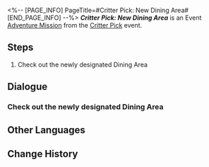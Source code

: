 <%-- [PAGE_INFO]
PageTitle=#Critter Pick: New Dining Area#
[END_PAGE_INFO] --%>
{{Stub|Dialogue.}}
{{Mission Infobox
|id            = 8016206
|title         = 
|image         = <!--Mission Critter Pick New Dining Area.png-->
|type          = Adventure
|event_name    = Critter Pick
|chapter       = Critter Pick
|requirements  = {{cx}}<!--Hidden Mission ID 8016211--> completed
|summary       = <!--official mission summary from Fate's Atlas-->
|characters    = Trailblazer
|startLocation = [[Herta Space Station]] - [[Seclusion Zone]]
|world         = Herta Space Station
|area          = Seclusion Zone
|prev          = 
|next          = 
|rewards       = 
}}
'''''Critter Pick: New Dining Area''''' is an Event [[Adventure Mission]] from the [[Critter Pick]] event.

==Steps==
# Check out the newly designated Dining Area

<!--
==Gameplay Notes==

--><!--
==Trial Character==

-->
==Dialogue==
{{Stub Dialogue}}

===Check out the newly designated Dining Area{{subst:void|<!--801620601-->}}===
{{Mission Description|type=adventure|location=Seclusion Zone|The eating area for Ruan Mei's creations has been built, and the little ones are giving you a thumbs up... if they can do that. Now it's time to check out the fruits of your labor!}}
{{Dialogue Start}}
:{{tx}}
{{Dialogue End}}

==Other Languages==
{{Other Languages
|en   = Critter Pick: New Dining Area
|zhs  = 异宠拾遗：新食堂验收
|zht  = 異寵拾遺：新食堂驗收
|ja   = わくわくワンダーペット：新食堂検収
|ko   = 이색 펫 연구: 새 식당 검수
|es   = Búsqueda de mascotas exóticas: revisión del nuevo comedor
|fr   = Chasse aux créatures insolites&nbsp;: Vérification de la zone d'alimentation
|ru   = Охота на экзотических питомцев: Проверка обеденной зоны
|th   = รวบรวมสิ่งมีชีวิตสุดแปลก: ตรวจโรงอาหารใหม่
|vi   = Góp Nhặt Thú Cưng: Nghiệm Thu Nhà Ăn Mới
|de   = Exotische Haustiersammlung: Neuen Essraum genehmigen
|id   = Budi Daya Makhluk Eksotis: Periksa Area Makan
|pt   = Escolha de Criaturas: Refeitório
}}

==Change History==
{{Change History|1.6}}
